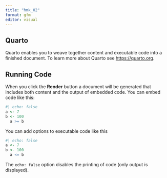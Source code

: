 ```yaml
---
title: "hmk_02"
format: gfm
editor: visual
---
```


## Quarto

Quarto enables you to weave together content and executable code into a finished document. To learn more about Quarto see <https://quarto.org>.

## Running Code

When you click the **Render** button a document will be generated that includes both content and the output of embedded code. You can embed code like this:

```r
#| echo: false
a <- 7
b <- 100
  a >= b
```

You can add options to executable code like this

```r
#| echo: false
a <- 7
b <- 100
  a <= b
```

The `echo: false` option disables the printing of code (only output is displayed).
